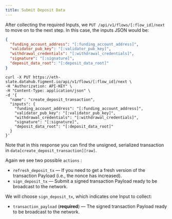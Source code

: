 ```yaml
---
title: Submit Deposit Data
---
```


After collecting the required Inputs, we `PUT /api/v1/flows/[:flow_id]/next` to move on to the next step. In this case, the inputs JSON would be:

```json
{
  "funding_account_address": "[:funding_account_address]",
  "validator_pub_key": "[:validator_pub_key]",
  "withdrawal_credentials": "[:withdrawal_credentials]",
  "signature": "[:signature]",
  "deposit_data_root": "[:deposit_data_root]"
}
```

```text
curl -X PUT https://eth-slate.datahub.figment.io/api/v1/flows/[:flow_id]/next \
-H "Authorization: API-KEY" \
-H "Content-Type: application/json" \
-d '{
  "name": "create_deposit_transaction",
  "inputs": {
    "funding_account_address": "[:funding_account_address]",
    "validator_pub_key": "[:validator_pub_key]",
    "withdrawal_credentials": "[:withdrawal_credentials]",
    "signature": "[:signature]",
    "deposit_data_root": "[:deposit_data_root]"
  }
}'
```

Note that in this response you can find the unsigned, serialized transaction in `data[create_deposit_transaction][raw]`.

Again we see two possible `actions` :

- `refresh_deposit_tx` — If you need to get a fresh version of the transaction Payload (i.e., the nonce has increased).
- `sign_deposit_tx` — Submit a signed transaction Payload ready to be broadcast to the network.

We will choose `sign_deposit_tx`, which indicates one Input to collect:

- `transaction_payload` (**required**) — The signed transaction Payload ready to be broadcast to the network.
